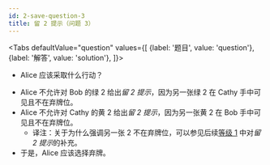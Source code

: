 ```yaml
---
id: 2-save-question-3
title: 留 2 提示（问题 3）
---
```



<BeginnersGuideProgress id="2-save-question-3" />

<Tabs
  defaultValue="question"
  values={[
    {label: '题目', value: 'question'},
    {label: '解答', value: 'solution'},
  ]}>
<TabItem value="question">

- Alice 应该采取什么行动？

</TabItem>
<TabItem value="solution">

- Alice 不允许对 Bob 的绿 2 给出*留 2 提示*，因为另一张绿 2 在 Cathy 手中可见且不在弃牌位。
- Alice 不允许对 Cathy 的黄 2 给出*留 2 提示*，因为另一张黄 2 在 Bob 手中可见且不在弃牌位。
  - 译注：关于为什么强调另一张 2 不在弃牌位，可以参见后续[等级 1](../level-1#double-chop-2s) 中对*留 2 提示*的补充。
- 于是，Alice 应该选择弃牌。

</TabItem>
</Tabs>

<TwoSaveQuestion3 />
